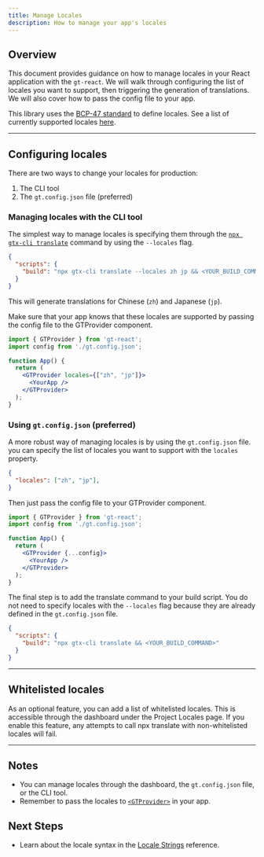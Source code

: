 ```yaml
---
title: Manage Locales
description: How to manage your app's locales
---
```



## Overview

This document provides guidance on how to manage locales in your React application with the `gt-react`.
We will walk through configuring the list of locales you want to support, then triggering the generation of translations.
We will also cover how to pass the config file to your app.

This library uses the [BCP-47 standard](/docs/reference/locale-strings) to define locales.
See a list of currently supported locales [here](/docs/reference/supported-locales).

---

## Configuring locales

There are two ways to change your locales for production:
 1. The CLI tool
 2. The `gt.config.json` file (preferred)


### Managing locales with the CLI tool

The simplest way to manage locales is specifying them through the [`npx gtx-cli translate`](/docs/cli/translate) command by using the `--locales` flag.

```json title="package.json" copy
{
  "scripts": {
    "build": "npx gtx-cli translate --locales zh jp && <YOUR_BUILD_COMMAND>"
  }
}
```

This will generate translations for Chinese (`zh`) and Japanese (`jp`).


Make sure that your app knows that these locales are supported by passing the config file to the GTProvider component.
```jsx title="App.js" copy
import { GTProvider } from 'gt-react';
import config from './gt.config.json';

function App() {
  return (
    <GTProvider locales={["zh", "jp"]}>
      <YourApp />
    </GTProvider>
  );
}
```


### Using `gt.config.json` (preferred)

A more robust way of managing locales is by using the `gt.config.json` file.
you can specify the list of locales you want to support with the `locales` property.

```json title="gt.config.json" copy
{
  "locales": ["zh", "jp"],
}
```

Then just pass the config file to your GTProvider component.

```jsx title="App.js" copy
import { GTProvider } from 'gt-react';
import config from './gt.config.json';

function App() {
  return (
    <GTProvider {...config}>
      <YourApp />
    </GTProvider>
  );
}
```

The final step is to add the translate command to your build script.
You do not need to specify locales with the `--locales` flag because they are already defined in the `gt.config.json` file.
```json title="package.json" copy
{
  "scripts": {
    "build": "npx gtx-cli translate && <YOUR_BUILD_COMMAND>"
  }
}
```

---

## Whitelisted locales

As an optional feature, you can add a list of whitelisted locales.
This is accessible through the dashboard under the Project Locales page.
If you enable this feature, any attempts to call npx translate with non-whitelisted locales will fail.

---

## Notes
 * You can manage locales through the dashboard, the `gt.config.json` file, or the CLI tool.
 * Remember to pass the locales to [`<GTProvider>`](/docs/react/api/componenets/gtprovider) in your app.

 ## Next Steps
 * Learn about the locale syntax in the [Locale Strings](/docs/reference/locale-strings) reference.